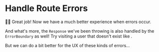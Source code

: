 # Handle Route Errors

👨‍💼 Great job! Now we have a much better experience when errors occur.

And what's more, the `Response` we've been throwing is also handled by the
`ErrorBoundary` as well! Try visiting a user that doesn't exist
like <LinkToApp to="/users/not_kody" />.

But we can do a bit better for the UX of these kinds of errors...
